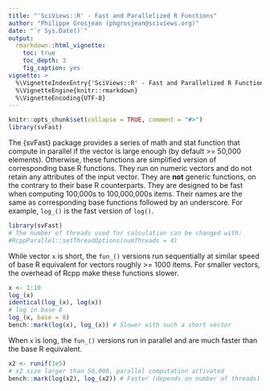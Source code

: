 ```yaml
---
title: "'SciViews::R' - Fast and Parallelized R Functions"
author: "Philippe Grosjean (phgrosjean@sciviews.org)"
date: "`r Sys.Date()`"
output:
  rmarkdown::html_vignette:
    toc: true
    toc_depth: 3
    fig_caption: yes
vignette: >
  %\VignetteIndexEntry{'SciViews::R' - Fast and Parallelized R Functions}
  %\VignetteEngine{knitr::rmarkdown}
  %\VignetteEncoding{UTF-8}
---
```


```r
knitr::opts_chunk$set(collapse = TRUE, comment = "#>")
library(svFast)
```

The {svFast} package provides a series of math and stat function that compute in parallel if the vector is large enough (by default >= 50,000 elements). Otherwise, these functions are simplified version of corresponding base R functions. They run on numeric vectors and do not retain any attributes of the input vector. They are **not** generic functions, on the contrary to their base R counterparts. They are designed to be fast when computing 100,000s to 100,000,000s items. Their names are the same as corresponding base functions followed by an underscore. For example, `log_()` is the fast version of `log()`.

```r
library(svFast)
# The number of threads used for calculation can be changed with:
#RcppParallel::setThreadOptions(numThreads = 4)
```

While vector `x` is short, the `fun_()` versions run sequentially at similar speed of base R equivalent for vectors roughly >= 1000 items. For smaller vectors, the overhead of Rcpp make these functions slower.

```r
x <- 1:10
log_(x)
identical(log_(x), log(x))
# log in base 8
log_(x, base = 8)
bench::mark(log(x), log_(x)) # Slower with such a short vector
```

When `x` is long, the `fun_()` versions run in parallel and are much faster than the base R equivalent.

```r
x2 <- runif(1e5)
# x2 size larger than 50,000, parallel computation activated
bench::mark(log(x2), log_(x2)) # Faster (depends on number of threads)
```
